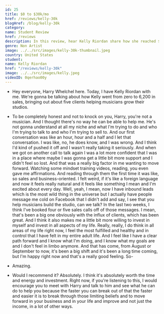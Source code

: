 ```yaml
---
id: 25
title: $0 to $30k/mo
href: /reviews/kelly-30k
blogHref: /blog/kelly-30k
category:
name: Student Review
href: /reviews
description: In this review, hear Kelly Riordan share how she reached $30k/mo in sales in 8 months helping musicians start and grow music studios.
genre: Non Artist
image: ../../src/images/kelly-30k-thumbnail.jpeg
country: United States
student:
name: Kelly Riordan
href: "/reviews/kelly-30k"
image: ../../src/images/kelly.jpeg
videoID: 0qerhao00y
---
```


- Hey everyone, Harry Whelchel here. Today, I have Kelly Riordan with me. We're gonna be talking about how Kelly went from zero to 6,200 in sales, bringing out about five clients helping musicians grow their studios.

- To be completely honest and not to knock on you, Harry, you're not a musician. And I thought there's no way he can be able to help me. He's not gonna understand at all my niche and what I'm trying to do and who I'm trying to talk to and who I'm trying to sell to. And our first conversation was like an hour, hour and a half and I let that conversation. I was like, no, he does know, and I was wrong. And I think I'd kind of pushed it off and I wasn't really taking it seriously. And when we got on another call to talk again I was a lot more confident that I was in a place where maybe I was gonna get a little bit more support and I didn't feel so lost. And that was a really big factor in me wanting to move forward. Watching some mindset training videos, reading, you even gave me affirmations. And reading through them the first time it was like, so sales and business-oriented. I felt weird, if it's like a foreign language and now it feels really natural and it feels like something I mean and I'm excited about every day. Well, yeah, I mean, now I have inbound leads which is the most wild thing in the universe but I actually have people message me cold on Facebook that I didn't add and say, I see that you help musicians build the studio, can we talk? In the last two weeks, I think I've booked four or five sales calls off of those messages. I mean, that's been a big one obviously with the influx of clients, which has been great. And I think it also makes me a little bit more willing to invest in myself and invest in all aspects of my life. Really, really, I do think in all areas of my life right now, I feel the most fulfilled and healthy and in control that I have felt in my entire adult life. And I feel like I have a clear path forward and I know what I'm doing, and I know what my goals are and I don't feel in limbo anymore. And that has come, from August or September to now, it's been a big shift and it's been a long time coming, but I'm happy right now and that's a really good feeling. So-

- Amazing.

- Would I recommend it? Absolutely. I think it's absolutely worth the time and energy and investment. Right now, if you're listening to this, I would encourage you to meet with Harry and talk to him and see what he can do to help you because the faster you can break out of that the faster and easier it is to break through those limiting beliefs and to move forward in your business and in your life and improve and not just the income, in a lot of other ways.
